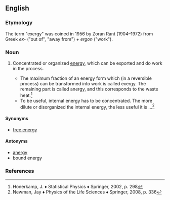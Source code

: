 ==English==

===Etymology===
The term "exergy" was coined in 1956 by Zoran Rant (1904–1972) from Greek ''ex-'' ("out of", "away from") + ''ergon'' ("work").

===Noun===
{{wikipedia}}
{{en-noun|~|exergies}}
# {{lb|en|physics}} Concentrated or organized [[energy]], which can be exported and do work in the process.
#* The maximum fraction of an energy form which (in a reversible process) can be transformed into work is called exergy. The remaining part is called anergy, and this corresponds to the waste heat.<ref>Honerkamp, J. ♦ Statistical Physics ♦ Springer, 2002, p. 298</ref>
#* To be useful, internal energy has to be concentrated. The more dilute or disorganized the internal energy, the less useful it is ...<ref>Newman, Jay ♦ Physics of the Life Sciences ♦ Springer, 2008, p. 336</ref>

====Synonyms====
* [[free energy]]

====Antonyms====
* [[anergy]]
* bound energy

===References===
<references/>
